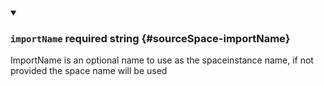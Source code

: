 
<details className="config-field" data-expandable="false" open>
<summary>

### `importName` <span className="config-field-required" data-required="false">required</span> <span className="config-field-type">string</span> <span className="config-field-default"></span> <span className="config-field-enum"></span> {#sourceSpace-importName}

ImportName is an optional name to use as the spaceinstance name, if not provided the space
name will be used

</summary>



</details>
